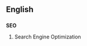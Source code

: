 ==English==

==={{initialism}}===
'''SEO'''
# Search Engine Optimization <!-- a possible reason people try to add spurrious links to their web pages from Wiktionary.-->